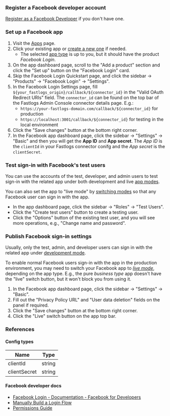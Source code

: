 ### Register a Facebook developer account

[Register as a Facebook Developer](https://developers.facebook.com/docs/development/register/) if you don't have one.

### Set up a Facebook app

1. Visit the [Apps](https://developers.facebook.com/apps) page.
2. Click your existing app or [create a new one](https://developers.facebook.com/docs/development/create-an-app) if needed.
   - The selected [app type](https://developers.facebook.com/docs/development/create-an-app/app-dashboard/app-types) is up to you, but it should have the product _Facebook Login_.
3. On the app dashboard page, scroll to the "Add a product" section and click the "Set up" button on the "Facebook Login" card.
4. Skip the Facebook Login Quickstart page, and click the sidebar -> "Products" -> "Facebook Login" -> "Settings".
5. In the Facebook Login Settings page, fill `${your_fastlogs_origin}/callback/${connector_id}` in the "Valid OAuth Redirect URIs" field. The `connector_id` can be found on the top bar of the Fastlogs Admin Console connector details page. E.g.:
   - `https://your-fastlogs-domain.com/callback/${connector_id}` for production
   - `https://localhost:3001/callback/${connector_id}` for testing in the local environment
6. Click the "Save changes" button at the bottom right corner.
7. In the Facebook app dashboard page, click the sidebar -> "Settings" -> "Basic" and then you will get the **App ID** and **App secret**. The _App ID_ is the `clientId` in your Fastlogs connector conifg and the _App secret_ is the `clientSecret`.

### Test sign-in with Facebook's test users

You can use the accounts of the test, developer, and admin users to test sign-in with the related app under both development and live [app modes](https://developers.facebook.com/docs/development/build-and-test/app-modes).

You can also set the app to "live mode" by [switching modes](https://developers.facebook.com/docs/development/build-and-test/app-modes#switching-modes) so that any Facebook user can sign in with the app.

- In the app dashboard page, click the sidebar -> "Roles" -> "Test Users".
- Click the "Create test users" button to create a testing user.
- Click the "Options" button of the existing test user, and you will see more operations, e.g., "Change name and password".

### Publish Facebook sign-in settings

Usually, only the test, admin, and developer users can sign in with the related app under [development mode](https://developers.facebook.com/docs/development/build-and-test/app-modes#development-mode).

To enable normal Facebook users sign-in with the app in the production environment, you may need to switch your Facebook app to _[live mode](https://developers.facebook.com/docs/development/build-and-test/app-modes#live-mode)_, depending on the app type.
E.g., the pure _business type_ app doesn't have the "live" switch button, but it won't block you from using it.

1. In the Facebook app dashboard page, click the sidebar -> "Settings" -> "Basic".
2. Fill out the "Privacy Policy URL" and "User data deletion" fields on the panel if required.
3. Click the "Save changes" button at the bottom right corner.
4. Click the "Live" switch button on the app top bar.

### References

#### Config types

| Name         | Type   |
| ------------ | ------ |
| clientId     | string |
| clientSecret | string |

#### Facebook developer docs

- [Facebook Login - Documentation - Facebook for Developers](https://developers.facebook.com/docs/facebook-login/)
- [Manually Build a Login Flow](https://developers.facebook.com/docs/facebook-login/guides/advanced/manual-flow/)
- [Permissions Guide](https://developers.facebook.com/docs/facebook-login/guides/permissions)
